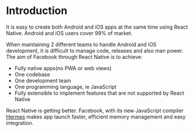 

<Layout>
<SEO title="Introduction - React Native" />
<ReactNativeLayout>

# Introduction

It is easy to create both Android and iOS apps at the same time using React Native. Android and iOS users cover 99% of market.

When maintaining 2 different teams to handle Android and iOS development, it is difficult to manage code, releases and also man power. The aim of Facebook through React Native is to achieve:

- Fully native apps(no PWA or web views)
- One codebase
- One development team
- One programming language, ie JavaScript
- Fully extensible to implement features that are not supported by React Native

React Native is getting better. Facebook, with its new JavaScript compiler [Hermes](https://hermesengine.dev/) makes app launch faster, efficient memory management and easy integration.

</ReactNativeLayout>
</Layout>
